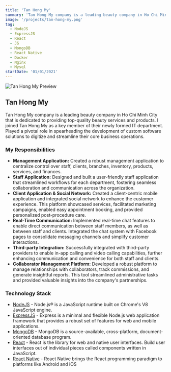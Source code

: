 ```yaml
---
title: 'Tan Hong My'
summary: 'Tan Hong My company is a leading beauty company in Ho Chi Minh City that is dedicated to providing top-quality beauty services and products.'
image: '/projects/tan-hong-my.png'
tag:
  - NodeJS
  - ExpressJS
  - React
  - JS
  - MongoDB
  - React Native
  - Docker
  - Nginx
  - Mysql
startDate: '01/01/2021'
---
```


![Tan Hong My Preview](/projects/tan-hong-my.png)

## Tan Hong My

Tan Hong My company is a leading beauty company in Ho Chi Minh City that is dedicated to providing top-quality beauty services and products.
I joined Tan Hong My as a key member of their newly formed IT department. Played a pivotal role in spearheading the development of custom software solutions to digitize and streamline their core business operations.

### My Responsibilities

- **Management Application:** Created a robust management application to centralize control over staff, clients, branches, inventory, products, services, and finances.
- **Staff Application:** Designed and built a user-friendly staff application that streamlined workflows for each department, fostering seamless collaboration and communication across the organization.
- **Client Application & Social Network:** Created a client-centric mobile application and integrated social network to enhance the customer experience. This platform showcased services, facilitated marketing campaigns, enabled easy appointment booking, and provided personalized post-procedure care.
- **Real-Time Communication:** Implemented real-time chat features to enable direct communication between staff members, as well as between staff and clients. Integrated the chat system with Facebook pages to consolidate messaging channels and simplify customer interactions.
- **Third-party Integration:** Successfully integrated with third-party providers to enable in-app calling and video calling capabilities, further enhancing communication and convenience for both staff and clients.
- **Collaborator Management Platform:** Developed a robust platform to manage relationships with collaborators, track commissions, and generate insightful reports. This tool streamlined administrative tasks and provided valuable insights into the company's partnerships.

### Technology Stack

- [NodeJS](https://nodejs.org/) - Node.js® is a JavaScript runtime built on Chrome's V8 JavaScript engine.
- [ExpressJS](https://expressjs.com/) - Express is a minimal and flexible Node.js web application framework that provides a robust set of features for web and mobile applications.
- [MongoDB](https://www.mongodb.com/) - MongoDB is a source-available, cross-platform, document-oriented database program.
- [React](https://react.dev/) - React is the library for web and native user interfaces. Build user interfaces out of individual pieces called components written in JavaScript.
- [React Native](https://reactnative.dev/) - React Native brings the React programming paradigm to platforms like Android and iOS
